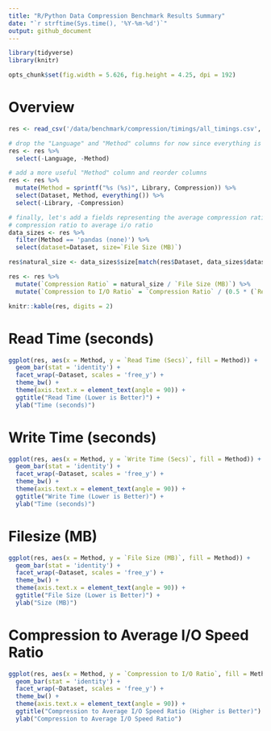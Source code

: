 ```yaml
---
title: "R/Python Data Compression Benchmark Results Summary"
date: "`r strftime(Sys.time(), '%Y-%m-%d')`"
output: github_document
---
```


```r
library(tidyverse)
library(knitr)

opts_chunk$set(fig.width = 5.626, fig.height = 4.25, dpi = 192)
```

# Overview

```r
res <- read_csv('/data/benchmark/compression/timings/all_timings.csv', col_types = cols())

# drop the "Language" and "Method" columns for now since everything is just using pandas..
res <- res %>%
  select(-Language, -Method)

# add a more useful "Method" column and reorder columns
res <- res %>%
  mutate(Method = sprintf("%s (%s)", Library, Compression)) %>%
  select(Dataset, Method, everything()) %>%
  select(-Library, -Compression)

# finally, let's add a fields representing the average compression ratio, and the
# compression ratio to average i/o ratio
data_sizes <- res %>%
  filter(Method == 'pandas (none)') %>%
  select(dataset=Dataset, size=`File Size (MB)`)

res$natural_size <- data_sizes$size[match(res$Dataset, data_sizes$dataset)]

res <- res %>%
  mutate(`Compression Ratio` = natural_size / `File Size (MB)`) %>%
  mutate(`Compression to I/O Ratio` = `Compression Ratio` / (0.5 * (`Read Time (Secs)` + `Write Time (Secs)`)))

knitr::kable(res, digits = 2)
```

# Read Time (seconds)

```r
ggplot(res, aes(x = Method, y = `Read Time (Secs)`, fill = Method)) +
  geom_bar(stat = 'identity') + 
  facet_wrap(~Dataset, scales = 'free_y') +
  theme_bw() +
  theme(axis.text.x = element_text(angle = 90)) +
  ggtitle("Read Time (Lower is Better)") +
  ylab("Time (seconds)")
```

# Write Time (seconds)

```r
ggplot(res, aes(x = Method, y = `Write Time (Secs)`, fill = Method)) +
  geom_bar(stat = 'identity') + 
  facet_wrap(~Dataset, scales = 'free_y') +
  theme_bw() +
  theme(axis.text.x = element_text(angle = 90)) +
  ggtitle("Write Time (Lower is Better)") +
  ylab("Time (seconds)")
```

# Filesize (MB)

```r
ggplot(res, aes(x = Method, y = `File Size (MB)`, fill = Method)) +
  geom_bar(stat = 'identity') + 
  facet_wrap(~Dataset, scales = 'free_y') +
  theme_bw() +
  theme(axis.text.x = element_text(angle = 90)) +
  ggtitle("File Size (Lower is Better)") +
  ylab("Size (MB)")
```

# Compression to Average I/O Speed Ratio

```r
ggplot(res, aes(x = Method, y = `Compression to I/O Ratio`, fill = Method)) +
  geom_bar(stat = 'identity') + 
  facet_wrap(~Dataset, scales = 'free_y') +
  theme_bw() +
  theme(axis.text.x = element_text(angle = 90)) +
  ggtitle("Compression to Average I/O Speed Ratio (Higher is Better)") +
  ylab("Compression to Average I/O Speed Ratio")
```
